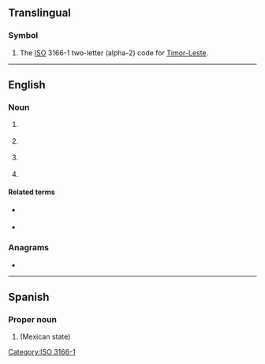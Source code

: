 {{also|tl|Tl|.tl}}
==Translingual==

===Symbol===
{{head|mul|symbol}}

# The [[ISO]] 3166-1 two-letter (alpha-2) code for [[Timor-Leste]].

[[Category:ISO 3166-1]]

----

==English==

===Noun===
{{en-noun}}

# {{lb|en|linguistics}} {{initialism of|lang=en|target language}}
# {{lb|en|informal}} {{abbreviation of|lang=en|translator}}
# {{lb|en|informal}} {{abbreviation of|lang=en|translation}}
# {{abbreviation of|lang=en|[[team]] [[leader]]}}

====Related terms====
* {{sense|translation}} {{l|en|MTL}} {{qualifier|machine translation}}
* {{sense|translation}} {{l|en|TLN}} {{qualifier|translation note / translator's note}}

===Anagrams===
* {{anagrams|en|a=lt|LT|Lt|Lt.}}

----

==Spanish==

===Proper noun===
{{es-proper noun}}

# {{abbreviation of|Tlaxcala|dot=|lang=es}} (Mexican state)